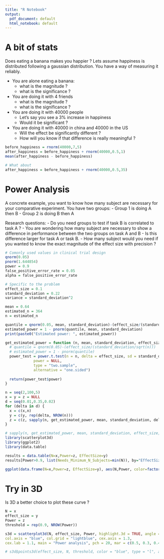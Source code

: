 ```yaml
---
title: "R Notebook"
output:
  pdf_document: default
  html_notebook: default
---
```


# A bit of stats

Does eating a banana makes you happier ?
Lets assume happiness is distributed following a gaussian distribution.
You have a way of measuring it reliably.

- You are alone eating a banana: 
    + what is the magnitude ?
    + what is the significance ?
- You are doing it with 4 friends
    + what is the magnitude ?
    + what is the significance ?
- You are doing it with 40000 people 
    + Let's say you see a 3% increase in happiness
    + Would it be significant ?
- You are doing it with 40000 in china and 40000 in the US
    + Will the effect be significantly different ?
    + How will you know if that difference is really meaningful ?

```r
before_happiness = rnorm(40000,7,5)
after_happiness = before_happiness + rnorm(40000,0.5,1)
mean(after_happiness - before_happiness)

# What about 
after_happiness = before_happiness + rnorm(40000,0.5,35)
```

# Power Analysis

A concrete example, you want to know how many subject are necessary for your comparative experiment.
You have two groups:
  - Group 1 is doing A then B
  - Group 2 is doing B then A
  
Research questions: 
  - Do you need groups to test if task B is correlated to task A ?
  - You are wondering how many subject are necessary to show a difference in performance between the two groups on task A and B
  - Is this difference larger for task A or task B. 
  - How many subject would you need if you wanted to know the exact magnitude of the effect size with precision ?
```r
# Comonly used values in clinical trial design
qnorm(0.05)
pnorm(1.644854)
power = 0.9
false_positive_error_rate = 0.05
alpha = false_positive_error_rate

# Specific to the problem
effect_size = 0.1
standard_deviation = 0.22
variance = standard_deviation^2

mean = 0.64
estimated_n = 364
n = estimated_n

quantile = qnorm(0.05, mean, standard_deviation)-(effect_size/(standard_deviation/sqrt(n)))
estimated_power = 1 - pnorm(quantile, mean, standard_deviation)
print(paste0("Estimated power: ", estimated_power))

get_estimated_power = function (n, mean, standard_deviation, effect_size, alpha) {
  # quantile = qnorm(0.05)-(effect_size/(standard_deviation/sqrt(n)))
  # estimated_power = 1 - pnorm(quantile)
  power_test = power.t.test(n = n, delta = effect_size, sd = standard_deviation, sig.level = alpha,
             power = NULL,
             type = "two.sample",
             alternative = "one.sided")
  
  return(power_test$power)
}

n = seq(2,100,5) 
x = y = z = NULL
d = seq(0.01,0.35,0.02)
for (delta in d) {
  x = c(x,n)
  y = c(y, rep(delta, NROW(n)))
  z = c(z, sapply(n, get_estimated_power, mean, standard_deviation, delta, alpha))
} 

# sapply(n, get_estimated_power, mean, standard_deviation, effect_size, alpha)
library(scatterplot3d)
library(ggplot2)
library(data.table)

results = data.table(N=x,Power=z, EffectSize=y)
results[Power>0.9, list(Needs_Minimum_N_Subjects=min(N)), by="EffectSize"]

ggplot(data.frame(N=x,Power=z, EffectSize=y), aes(N,Power, color=factor(EffectSize), group=EffectSize)) + geom_line()  + geom_hline(yintercept = 0.9) + ggtitle("Effect size of 0.1 in p_agree - Power analysis for 2 samples one sided t-test") + ylim(c(0,1)) + xlab("N in each group (N/2)")


```

# Try in 3D
Is 3D a better choice to plot these curve ?
```r
N = x
effect_size = y
Power = z
threshold = rep(0.9, NROW(Power)) 

s3d = scatterplot3d(N, effect_size, Power, highlight.3d = TRUE, angle = 120,
col.axis = "blue", col.grid = "lightblue", cex.axis = 1.3,
cex.lab = 1.1, main = "Power analysis", pch = 20, mar = c(0.5, 0.3, 0.4, 0.3)) 

# s3d$points3d(effect_size, N, threshold, color = "blue", type = "l", angle = 70)

```
